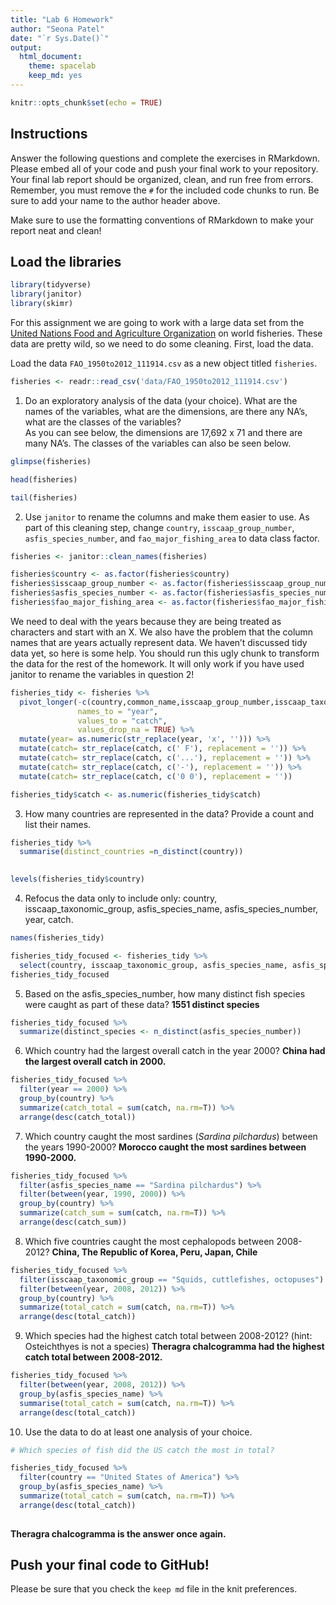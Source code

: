 ```yaml
---
title: "Lab 6 Homework"
author: "Seona Patel"
date: "`r Sys.Date()`"
output:
  html_document: 
    theme: spacelab
    keep_md: yes
---
```


```r
knitr::opts_chunk$set(echo = TRUE)
```

## Instructions
Answer the following questions and complete the exercises in RMarkdown. Please embed all of your code and push your final work to your repository. Your final lab report should be organized, clean, and run free from errors. Remember, you must remove the `#` for the included code chunks to run. Be sure to add your name to the author header above.  

Make sure to use the formatting conventions of RMarkdown to make your report neat and clean!  

## Load the libraries
```r
library(tidyverse)
library(janitor)
library(skimr)
```

For this assignment we are going to work with a large data set from the [United Nations Food and Agriculture Organization](http://www.fao.org/about/en/) on world fisheries. These data are pretty wild, so we need to do some cleaning. First, load the data.  

Load the data `FAO_1950to2012_111914.csv` as a new object titled `fisheries`.
```r
fisheries <- readr::read_csv('data/FAO_1950to2012_111914.csv')
```

1. Do an exploratory analysis of the data (your choice). What are the names of the variables, what are the dimensions, are there any NA's, what are the classes of the variables?  
As you can see below, the dimensions are 17,692 x 71 and there are many NA's. The classes of the variables can also be seen below. 
```r
glimpse(fisheries)
```
```r
head(fisheries)
```
```r
tail(fisheries)
```

2. Use `janitor` to rename the columns and make them easier to use. As part of this cleaning step, change `country`, `isscaap_group_number`, `asfis_species_number`, and `fao_major_fishing_area` to data class factor. 
```r
fisheries <- janitor::clean_names(fisheries)
```

```r
fisheries$country <- as.factor(fisheries$country)
fisheries$isscaap_group_number <- as.factor(fisheries$isscaap_group_number)
fisheries$asfis_species_number <- as.factor(fisheries$asfis_species_number)
fisheries$fao_major_fishing_area <- as.factor(fisheries$fao_major_fishing_area)
```

We need to deal with the years because they are being treated as characters and start with an X. We also have the problem that the column names that are years actually represent data. We haven't discussed tidy data yet, so here is some help. You should run this ugly chunk to transform the data for the rest of the homework. It will only work if you have used janitor to rename the variables in question 2!
```r
fisheries_tidy <- fisheries %>% 
  pivot_longer(-c(country,common_name,isscaap_group_number,isscaap_taxonomic_group,asfis_species_number,asfis_species_name,fao_major_fishing_area,measure),
               names_to = "year",
               values_to = "catch",
               values_drop_na = TRUE) %>% 
  mutate(year= as.numeric(str_replace(year, 'x', ''))) %>% 
  mutate(catch= str_replace(catch, c(' F'), replacement = '')) %>% 
  mutate(catch= str_replace(catch, c('...'), replacement = '')) %>% 
  mutate(catch= str_replace(catch, c('-'), replacement = '')) %>% 
  mutate(catch= str_replace(catch, c('0 0'), replacement = ''))

fisheries_tidy$catch <- as.numeric(fisheries_tidy$catch)
```

3. How many countries are represented in the data? Provide a count and list their names.
```r
fisheries_tidy %>%
  summarise(distinct_countries =n_distinct(country))
  
```

```r
levels(fisheries_tidy$country)
```

4. Refocus the data only to include only: country, isscaap_taxonomic_group, asfis_species_name, asfis_species_number, year, catch.
```r
names(fisheries_tidy)
```

```r
fisheries_tidy_focused <- fisheries_tidy %>% 
  select(country, isscaap_taxonomic_group, asfis_species_name, asfis_species_number, year, catch) 
fisheries_tidy_focused
```

5. Based on the asfis_species_number, how many distinct fish species were caught as part of these data?
**1551 distinct species**
```r
fisheries_tidy_focused %>% 
  summarize(distinct_species <- n_distinct(asfis_species_number))

```

6. Which country had the largest overall catch in the year 2000?
**China had the largest overall catch in 2000.**
```r
fisheries_tidy_focused %>% 
  filter(year == 2000) %>% 
  group_by(country) %>% 
  summarize(catch_total = sum(catch, na.rm=T)) %>% 
  arrange(desc(catch_total))
```

7. Which country caught the most sardines (_Sardina pilchardus_) between the years 1990-2000?
**Morocco caught the most sardines between 1990-2000.**
```r
fisheries_tidy_focused %>% 
  filter(asfis_species_name == "Sardina pilchardus") %>% 
  filter(between(year, 1990, 2000)) %>% 
  group_by(country) %>% 
  summarize(catch_sum = sum(catch, na.rm=T)) %>% 
  arrange(desc(catch_sum))
```


8. Which five countries caught the most cephalopods between 2008-2012?
**China, The Republic of Korea, Peru, Japan, Chile**
```r
fisheries_tidy_focused %>% 
  filter(isscaap_taxonomic_group == "Squids, cuttlefishes, octopuses") %>% 
  filter(between(year, 2008, 2012)) %>% 
  group_by(country) %>% 
  summarize(total_catch = sum(catch, na.rm=T)) %>% 
  arrange(desc(total_catch))

```

9. Which species had the highest catch total between 2008-2012? (hint: Osteichthyes is not a species)
**Theragra chalcogramma had the highest catch total between 2008-2012.** 
```r
fisheries_tidy_focused %>% 
  filter(between(year, 2008, 2012)) %>% 
  group_by(asfis_species_name) %>% 
  summarise(total_catch = sum(catch, na.rm=T)) %>% 
  arrange(desc(total_catch))
```

10. Use the data to do at least one analysis of your choice.
```r
# Which species of fish did the US catch the most in total?

fisheries_tidy_focused %>% 
  filter(country == "United States of America") %>% 
  group_by(asfis_species_name) %>% 
  summarize(total_catch = sum(catch, na.rm=T)) %>% 
  arrange(desc(total_catch))
  
```
**Theragra chalcogramma is the answer once again. **

## Push your final code to GitHub!
Please be sure that you check the `keep md` file in the knit preferences.   